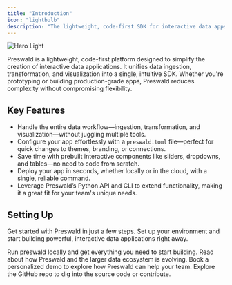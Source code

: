 ```yaml
---
title: "Introduction"
icon: "lightbulb"
description: "The lightweight, code-first SDK for interactive data apps."
---
```


<img
  className="block dark:hidden"
  src="/images/preswald-hero.png"
  alt="Hero Light"
/>

Preswald is a lightweight, code-first platform designed to simplify the creation of interactive data applications. It unifies data ingestion, transformation, and visualization into a single, intuitive SDK. Whether you're prototyping or building production-grade apps, Preswald reduces complexity without compromising flexibility.

## Key Features

- Handle the entire data workflow—ingestion, transformation, and visualization—without juggling multiple tools.
- Configure your app effortlessly with a `preswald.toml` file—perfect for quick changes to themes, branding, or connections.
- Save time with prebuilt interactive components like sliders, dropdowns, and tables—no need to code from scratch.
- Deploy your app in seconds, whether locally or in the cloud, with a single, reliable command.
- Leverage Preswald’s Python API and CLI to extend functionality, making it a great fit for your team's unique needs.

## Setting Up

Get started with Preswald in just a few steps. Set up your environment and start building powerful, interactive data applications right away.

<CardGroup cols={2}>
  <Card
    title="Install the SDK"
    icon="cloud-arrow-down"
    href="https://pypi.org/project/preswald/"
  >
    Run preswald locally and get everything you need to start building.
  </Card>
  <Card
    title="Check out our Blog"
    icon="book"
    href="https://blog.structuredlabs.com"
  >
    Read about how Preswald and the larger data ecosystem is evolving.
  </Card>
  <Card title="Book a Demo" icon="calendar" href="https://cal.com/structured">
    Book a personalized demo to explore how Preswald can help your team.
  </Card>
  <Card
    title="Explore the Codebase"
    icon="code"
    href="https://github.com/StructuredLabs/preswald"
  >
    Explore the GitHub repo to dig into the source code or contribute.
  </Card>
</CardGroup>
